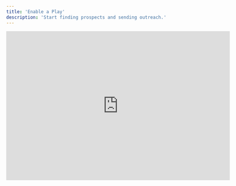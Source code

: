 ```yaml
---
title: 'Enable a Play'
description: 'Start finding prospects and sending outreach.'
---
```


<iframe width="600" height="400" src="https://www.youtube.com/embed/bC-I7BieyCQ" title="YouTube video player" frameborder="0" allow="accelerometer; autoplay; clipboard-write; encrypted-media; gyroscope; picture-in-picture" allowfullscreen />


## Start a Play

You can enable a Play using the toggle switch on the **Plays** page or from inside the **Play Editor**. 

Once enabled, lead sourcing will start automatically.

Based on your [Autopilot](/launch/autopilot) settings, leads will appear in your **Approvals** page, or progress automatically to the writing stage.


## Approvals

If you are starting with Autopilot disabled, the next step after enabling a Play is to **visit the Approvals page.**

Here you will find the leads found by your AI rep, which you can triage with the `approve` or `reject` buttons.


## Replies & Engagement
<iframe width="600" height="400" src="https://www.youtube.com/embed/Cers1dUTsRM" title="YouTube video player" frameborder="0" allow="accelerometer; autoplay; clipboard-write; encrypted-media; gyroscope; picture-in-picture" allowfullscreen />


## Active Leads

<Note>
Once a lead is approved, they will become an **Active Lead** if there is available sending capacity for then. If not, they will become **On Deck** until there is capacity.
</Note>

Once active, your AI sales rep will start 'working the lead' by:
- Researching the company + contact
- Determining outbound strategy for this lead
- Writing their email sequence
- Following up when appropriate
- Monitoring for engagement

### A lead will be marked 'won' when:
- They complete the goal of your play (ex: link click, reply, or meeting)


### A lead will be marked 'lost' when:
- They reply with unsubscribe intent (i.e. 'stop')
- They click an unsubscribe link in the email
- They are manually unenrolled, unsubscribed, or archived by you in the app. 

### 




## Next Steps: 

<CardGroup cols={2}>
  <Card
    title="Train your AI Rep"
    icon="bolt"
    href="/launch/training"
  >
    Instruct your AI sales rep to improve its output.
  </Card>
  <Card
    title="Enable Autopilot"
    icon="toggle-on"
    href="/launch/autopilot"
  >
    Start sending at scale, automatically.
  </Card>
</CardGroup>
